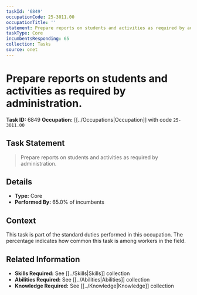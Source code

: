 ```yaml
---
taskId: '6849'
occupationCode: 25-3011.00
occupationTitle: ''
statement: Prepare reports on students and activities as required by administration.
taskType: Core
incumbentsResponding: 65
collection: Tasks
source: onet
---
```

# Prepare reports on students and activities as required by administration.

**Task ID:** 6849
**Occupation:** [[../Occupations|Occupation]] with code `25-3011.00`

## Task Statement

> Prepare reports on students and activities as required by administration.

## Details

- **Type:** Core
- **Performed By:** 65.0% of incumbents

## Context

This task is part of the standard duties performed in this occupation. The percentage indicates how common this task is among workers in the field.

## Related Information

- **Skills Required:** See [[../Skills|Skills]] collection
- **Abilities Required:** See [[../Abilities|Abilities]] collection
- **Knowledge Required:** See [[../Knowledge|Knowledge]] collection
